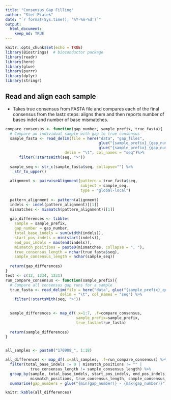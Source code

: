 ```yaml
---
title: "Consensus Gap Filling"
author: "Stef Piatek"
date: "`r format(Sys.time(), '%Y-%m-%d')`"
output: 
  html_document:
    keep_md: TRUE
---
```


```r
knitr::opts_chunk$set(echo = TRUE)
library(Biostrings)  # bioconductor package
library(readr)
library(here)
library(glue)
library(purrr)
library(dplyr)
library(stringr)

```

## Read and align each sample

- Takes true consensus from FASTA file and compares each of the final consensus from
  the lastz steps: aligns them and then reports number of bases indel and number 
  of base mismatches. 

```r

compare_consensus <- function(gap_number, sample_prefix, true_fasta){
  # Compare an individual sample with gap to true consensus
  sample_fasta <- read_delim(file = here("data", "gap_files", 
                                         glue("{sample_prefix}_{gap_number}"),
                                         glue("{sample_prefix}_{gap_number}_consensus2.fasta")), 
                          delim = "\t", col_names = "seq")%>%
      filter(!startsWith(seq, ">"))
  
  sample_seq <- str_c(sample_fasta$seq, collapse="") %>%
    str_to_upper()
  
  alignment <- pairwiseAlignment(pattern = true_fasta$seq, 
                                 subject = sample_seq,
                                 type = "global-local")
  
  pattern_alignment <- pattern(alignment)
  indels <- indel(pattern_alignment)[[1]]
  mismatches <- mismatch(pattern_alignment)[[1]]
  
  gap_differences <- tibble(
    sample = sample_prefix,
    gap_number = gap_number,
    total_base_indels = sum(width(indels)),
    start_pos_indels = min(start(indels)),
    end_pos_indels = max(end(indels)),
    mismatch_positions = paste0(mismatches, collapse = ", "),
    true_consensus_length = nchar(true_fasta$seq),
    sample_consensus_length = nchar(sample_seq))
  
  return(gap_differences)
}
test <- c(12, 1234, 1231)
run_compare_consensus <- function(sample_prefix){
  # Compare all consensus gap runs for a sample
  true_fasta <- read_delim(file = here("data", glue("{sample_prefix}_quasi_consensus.fas")), 
                        delim = "\t", col_names = "seq") %>%
    filter(!startsWith(seq, ">"))

    
  sample_differences <- map_df(.x=1:7, .f=compare_consensus, 
                               sample_prefix=sample_prefix, 
                               true_fasta=true_fasta)
  
  return(sample_differences)
}


all_samples <- paste0("170908_", 1:18)

all_differences <- map_df(.x=all_samples, .f=run_compare_consensus) %>%
  filter(total_base_indels != 0 | mismatch_positions != "" |
           true_consensus_length != sample_consensus_length) %>%
  group_by(sample, total_base_indels, start_pos_indels, end_pos_indels, 
           mismatch_positions, true_consensus_length, sample_consensus_length) %>%
  summarise(gap_numbers = glue("{min(gap_number)} - {max(gap_number)}"))

knitr::kable(all_differences)

```


